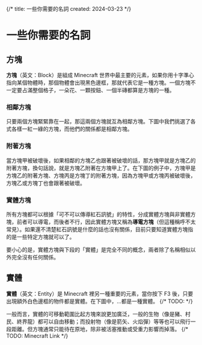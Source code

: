 {/*
title: 一些你需要的名詞
created: 2024-03-23
*/}

# 一些你需要的名詞
## 方塊
**方塊**（英文：Block）是組成 Minecraft 世界中最主要的元素，如果你用十字準心指向某個物體時，那個物體會出現黑色邊框，那就代表它是一種方塊。一個方塊不一定要占滿整個格子，一朵花、一顆按鈕、一個半磚都算是方塊的一種。

### 相鄰方塊
只要兩個方塊緊緊靠在一起，那這兩個方塊就互為相鄰方塊。下圖中我們挑選了各式各樣一紅一綠的方塊，而他們的關係都是相鄰方塊。

### 附著方塊
當方塊甲被破壞後，如果相鄰的方塊乙也跟著被破壞的話，那方塊甲就是方塊乙的附著方塊，換句話說，就是方塊乙附著在方塊甲上了。在下圖的例子中，方塊甲是方塊乙的附著方塊、方塊丙是方塊丁的附著方塊，因為方塊甲或方塊丙被破壞後，方塊乙或方塊丁也會跟著被破壞。

### 實體方塊
所有方塊都可以根據「可不可以傳導紅石訊號」的特性，分成實體方塊與非實體方塊，前者可以導電，而後者不行，因此實體方塊又稱為**導電方塊**（但這種稱呼不太常見）。如果還不清楚紅石訊號是什麼的話也沒有關係，目前只要知道實體方塊指的是一些特定方塊就可以了。

要小心的是，實體方塊與下段的「實體」是完全不同的概念，兩者除了名稱相似以外完全沒有任何關係。

## 實體
**實體**（英文：Entity）是 Minecraft 裡另一種重要的元素，當你按下 F3 後，只要出現額外白色邊框的物件都是實體。在下圖中，...都是一種實體。
{/* TODO: <Keybind type="showEntities" /> */}

一般而言，實體的可移動範圍比起方塊來說更加廣泛，一般的生物（像是豬、村民、終界龍）都可以自由移動；而投射物（像是箭矢、火焰彈）等等也可以飛行一段距離。但方塊通常只能待在原地，除非被活塞推動或受重力影響而掉落。
{/* TODO: Minecraft Link */}
